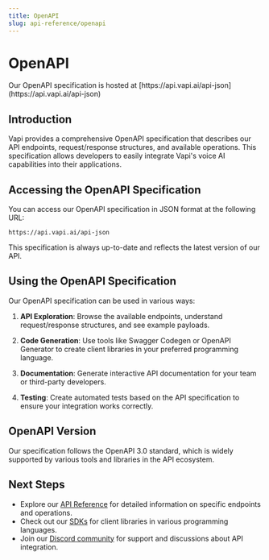 ```yaml
---
title: OpenAPI
slug: api-reference/openapi
---
```


# OpenAPI

<Check>
  Our OpenAPI specification is hosted at
  [https://api.vapi.ai/api-json](https://api.vapi.ai/api-json)
</Check>

## Introduction

Vapi provides a comprehensive OpenAPI specification that describes our API endpoints, request/response structures, and available operations. This specification allows developers to easily integrate Vapi's voice AI capabilities into their applications.

## Accessing the OpenAPI Specification

You can access our OpenAPI specification in JSON format at the following URL:

```
https://api.vapi.ai/api-json
```

This specification is always up-to-date and reflects the latest version of our API.

## Using the OpenAPI Specification

Our OpenAPI specification can be used in various ways:

1. **API Exploration**: Browse the available endpoints, understand request/response structures, and see example payloads.

2. **Code Generation**: Use tools like Swagger Codegen or OpenAPI Generator to create client libraries in your preferred programming language.

3. **Documentation**: Generate interactive API documentation for your team or third-party developers.

4. **Testing**: Create automated tests based on the API specification to ensure your integration works correctly.

## OpenAPI Version

Our specification follows the OpenAPI 3.0 standard, which is widely supported by various tools and libraries in the API ecosystem.

## Next Steps

- Explore our [API Reference](/api-reference) for detailed information on specific endpoints and operations.
- Check out our [SDKs](/resources) for client libraries in various programming languages.
- Join our [Discord community](https://discord.gg/pUFNcf2WmH) for support and discussions about API integration.
